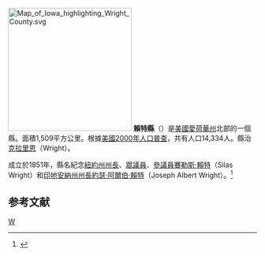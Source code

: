 {{noteTA
|T=zh-hans:赖特县 (艾奥瓦州);zh-hk:賴特縣 (艾奧瓦州);zh-tw:賴特郡 (愛荷華州);
}}

{{Otheruses|賴特縣|subject=美國愛阿華州的一個縣|other=同名的縣}}
[[File:Map_of_Iowa_highlighting_Wright_County.svg|250px]]
'''賴特縣'''（{{lang-en|Wright County}}）是[[美國|美國]][[愛荷華州|愛荷華州]]北部的一個縣。面積1,509平方公里。根據[[美國2000年人口普查|美國2000年人口普查]]，共有人口14,334人。縣治[[克拉里恩_(爱荷华州)|克拉里恩]]（Wright）。
	
成立於1851年，縣名紀念[[紐約州|紐約州]][[紐約州州長|州長]]、[[美國眾議院|眾議員]]、[[美國參議院|參議員]][[賽勒斯·賴特|賽勒斯·賴特]]（Silas Wright）和[[印地安納州|印地安納州]][[印地安納州州長|州長]][[約瑟·阿爾伯·賴特|約瑟·阿爾伯·賴特]]（Joseph Albert Wright）。<ref>{{cite web |url=http://www.iowacounties.org/about%20us/aboutcogov/county%20pages/wright.htm |title=存档副本 |accessdate=2008-01-20 |deadurl=yes |archiveurl=https://web.archive.org/web/20071004214427/http://www.iowacounties.org/about%20us/aboutcogov/county%20pages/wright.htm |archivedate=2007-10-04 }}</ref>

==参考文献==
<div class="references-small">
<references />
</div>
{{iowa-stub}}

[[Category:艾奧瓦州行政區劃|W]]